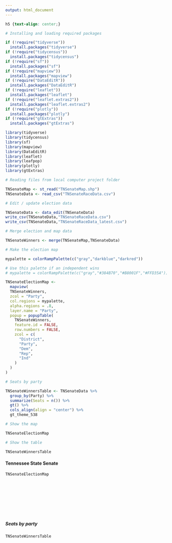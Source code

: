 ---
output: html_document
---

```{css, echo=FALSE}
h5 {text-align: center;}
```

```{r, include=FALSE, message=FALSE, warning=FALSE}
# Installing and loading required packages

if (!require("tidyverse"))
  install.packages("tidyverse")
if (!require("tidycensus"))
  install.packages("tidycensus")
if (!require("sf"))
  install.packages("sf")
if (!require("mapview"))
  install.packages("mapview")
if (!require("DataEditR"))
  install.packages("DataEditR")
if (!require("leaflet"))
  install.packages("leaflet")
if (!require("leaflet.extras2"))
  install.packages("leaflet.extras2")
if (!require("plotly"))
  install.packages("plotly")
if (!require("gtExtras"))
  install.packages("gtExtras")

library(tidyverse)
library(tidycensus)
library(sf)
library(mapview)
library(DataEditR)
library(leaflet)
library(leafpop)
library(plotly)
library(gtExtras)

# Reading files from local computer project folder

TNSenateMap <- st_read("TNSenateMap.shp")
TNSenateData <- read_csv("TNSenateRaceData.csv")

# Edit / update election data

TNSenateData <- data_edit(TNSenateData)
write_csv(TNSenateData,"TNSenateRaceData.csv")
write_csv(TNSenateData,"TNSenateRaceData_latest.csv")

# Merge election and map data

TNSenateWinners <- merge(TNSenateMap,TNSenateData)

# Make the election map

mypalette = colorRampPalette(c("gray","darkblue","darkred"))

# Use this palette if an independent wins
# mypalette = colorRampPalette(c("gray","#384B70","#B8001F","#FFD35A"))

TNSenateElectionMap <-
  mapview(
  TNSenateWinners,
  zcol = "Party",
  col.regions = mypalette,
  alpha.regions = .8,
  layer.name = "Party",
  popup = popupTable(
    TNSenateWinners,
    feature.id = FALSE,
    row.numbers = FALSE,
    zcol = c(
      "District",
      "Party",
      "Dem",
      "Rep",
      "Ind"
    )
  )
)

# Seats by party

TNSenateWinnersTable <- TNSenateData %>% 
  group_by(Party) %>% 
  summarize(Seats = n()) %>% 
  gt() %>% 
  cols_align(align = "center") %>% 
  gt_theme_538

# Show the map

TNSenateElectionMap

# Show the table

TNSenateWinnersTable

```

#### **Tennessee State Senate**

```{r, echo=FALSE}
TNSenateElectionMap
```

##### <br> <br> <br> <br> <br> <br> <br> **Seats by party**

```{r, echo=FALSE}
TNSenateWinnersTable
```
